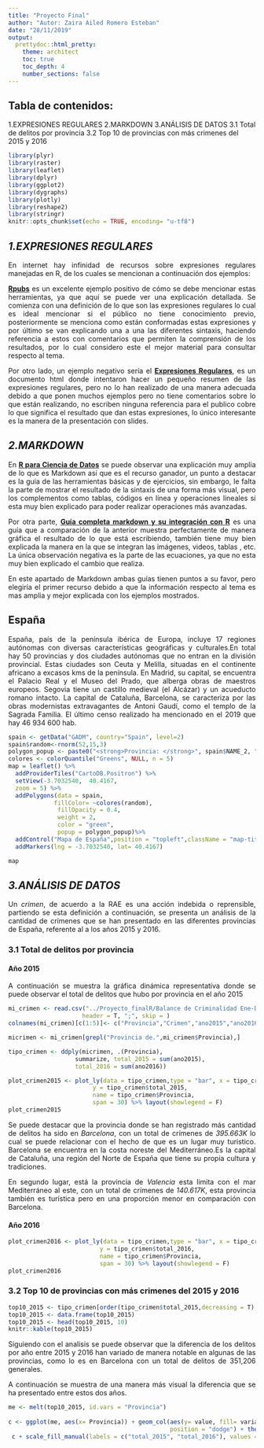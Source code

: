```yaml
---
title: "Proyecto Final"
author: "Autor: Zaira Ailed Romero Esteban"
date: "28/11/2019"
output: 
  prettydoc::html_pretty:
    theme: architect 
    toc: true
    toc_depth: 4
    number_sections: false
---
```

## Tabla de contenidos:
1.EXPRESIONES REGULARES
2.MARKDOWN
3.ANÁLISIS DE DATOS
  3.1 Total de delitos por provincia
  3.2 Top 10 de provincias con más crimenes del 2015 y 2016
  
 

```r
library(plyr)
library(raster)
library(leaflet)
library(dplyr)
library(ggplot2)
library(dygraphs)
library(plotly)
library(reshape2)
library(stringr)
knitr::opts_chunk$set(echo = TRUE, encoding= "u-tf8")
```

## _1.EXPRESIONES REGULARES_

<div style="text-align: justify">En internet hay infinidad de recursos sobre expresiones regulares manejadas en R, de los cuales se mencionan a continuación dos ejemplos:

<div style="text-align: justify">[__Rpubs__](http://rpubs.com/ydmarinb/429756) es un excelente ejemplo positivo de cómo se debe mencionar estas herramientas, ya que aquí se puede ver una explicación detallada. Se comienza con una definición de lo que son las expresiones regulares lo cual es ideal mencionar si el público no tiene conocimiento previo, posteriormente se menciona como están conformadas estas expresiones y por último se van explicando una a una las diferentes sintaxis, haciendo referencia a estos con comentarios que permiten la comprensión de los resultados, por lo cual considero este el mejor material para consultar respecto al tema.

<div style="text-align: justify">Por otro lado, un ejemplo negativo sería el [__Expresiones Regulares__]( https://labscn-unalmed.github.io/modulo-R/slides/11_Expresiones_Regulares.html#/), es un documento html donde intentaron hacer un pequeño resumen de las expresiones regulares, pero no lo han realizado de una manera adecuada debido a que ponen muchos ejemplos pero no tiene comentarios sobre lo que están realizando, no escriben ninguna referencia para el publico cobre lo que significa el resultado que dan estas expresiones, lo único interesante es la manera de la presentación con slides.

## _2.MARKDOWN_

<div style="text-align: justify">En [__R para Ciencia de Datos__](https://es.r4ds.hadley.nz/r-markdown.html) se puede observar una explicación muy amplia de lo que es Markdown así que es el recurso ganador, un punto a destacar es la guía de las herramientas básicas y de ejercicios, sin embargo, le falta la parte de mostrar el resultado de la sintaxis de una forma más visual, pero los complementos como tablas, códigos en línea y operaciones lineales si esta muy bien explicado para poder realizar operaciones más avanzadas.

<div style="text-align: justify">Por otra parte,  [__Guía completa markdown y su integración con R__](http://rusersgroup.com/blog/rmarkdown/) es una guía que a comparación de la anterior muestra perfectamente de manera gráfica el resultado de lo que está escribiendo, también tiene muy bien explicada la manera en la que se integran las imágenes, videos, tablas , etc. La única observación negativa es la parte de las ecuaciones, ya que no esta muy bien explicado el cambio que realiza. 

<div style="text-align: justify">En este apartado de Markdown ambas guías tienen puntos a su favor, pero elegiría el primer recurso debido a que la información respecto al tema es mas amplia y mejor explicada con los ejemplos mostrados.

## España

<div style="text-align: justify">España, país de la península ibérica de Europa, incluye 17 regiones autónomas con diversas características geográficas y culturales.En total hay 50 provincias y dos ciudades autónomas que no entran en la división provincial. Estas ciudades son Ceuta y Melilla, situadas en el continente africano a excasos kms de la península. En Madrid, su capital, se encuentra el Palacio Real y el Museo del Prado, que alberga obras de maestros europeos. Segovia tiene un castillo medieval (el Alcázar) y un acueducto romano intacto. La capital de Cataluña, Barcelona, se caracteriza por las obras modernistas extravagantes de Antoni Gaudí, como el templo de la Sagrada Familia. El último censo realizado ha mencionado en el 2019 que hay	46 934 600 hab.


```r
spain <- getData("GADM", country="Spain", level=2)
spain$random<-rnorm(52,15,3)
polygon_popup <- paste0("<strong>Provincia: </strong>", spain$NAME_2, "<br>")
colores <- colorQuantile("Greens", NULL, n = 5)
map = leaflet() %>%
  addProviderTiles("CartoDB.Positron") %>%
  setView(-3.7032540,  40.4167,
  zoom = 5) %>%
  addPolygons(data = spain,
             fillColor= ~colores(random),
              fillOpacity = 0.4,
              weight = 2,
              color = "green",
              popup = polygon_popup)%>%
  addControl("Mapa de España",position = "topleft",className = "map-title") %>%
  addMarkers(lng = -3.7032540, lat= 40.4167)

map

```

## _3.ANÁLISIS DE DATOS_

<div style="text-align: justify">Un *crimen*, de acuerdo a la RAE es una acción indebida o reprensible, partiendo se esta definición a continuación, se presenta un análisis de la cantidad de crímenes que se han presentado en las diferentes provincias de España, referente al a los años 2015 y 2016. 

### 3.1 Total de delitos por provincia

#### Año 2015

A continuación se muestra la gráfica dinámica representativa donde se puede observar el total de delitos que hubo por provincia en el año 2015 

```r
mi_crimen <- read.csv("../Proyecto_finalR/Balance de Criminalidad Ene-Dic 2016.csv",
                     header = T, ";", skip = )
colnames(mi_crimen)[c(1:5)]<- c("Provincia","Crimen","ano2015","ano2016","Var%")

micrimen <- mi_crimen[grepl("Provincia de.",mi_crimen$Provincia),]

tipo_crimen <- ddply(micrimen, .(Provincia),
                   summarize, total_2015 = sum(ano2015), 
                   total_2016 = sum(ano2016))

plot_crimen2015 <- plot_ly(data = tipo_crimen,type = "bar", x = tipo_crimen$Provincia,
                        y = tipo_crimen$total_2015,
                        name = tipo_crimen$Provincia, 
                        span = 30) %>% layout(showlegend = F)
plot_crimen2015
```

<div style="text-align: justify">Se puede destacar que la provincia donde se han registrado más cantidad de delitos ha sido en _Barcelona_, con un total de crímenes de _395.663K_ lo cual se puede relacionar con el hecho de que es un lugar muy turistico. Barcelona se encuentra en la costa noreste del Mediterráneo.Es la capital de Cataluña, una región del Norte de España que tiene su propia cultura y tradiciones.

<div style="text-align: justify">En segundo lugar, está la provincia de _Valencia_ esta limita con el mar Mediterráneo al este, con un total de crímenes de _140.617K_, esta provincia también es turística pero en una proporción menor en comparación con Barcelona.

#### Año 2016

```r
plot_crimen2016 <- plot_ly(data = tipo_crimen,type = "bar", x = tipo_crimen$Provincia,
                          y = tipo_crimen$total_2016,
                          name = tipo_crimen$Provincia, 
                          span = 30) %>% layout(showlegend = F)
plot_crimen2016
```




### 3.2 Top 10 de provincias con más crimenes del 2015 y 2016

```r
top10_2015 <- tipo_crimen[order(tipo_crimen$total_2015,decreasing = T),]
top10_2015 <- data.frame(top10_2015)
top10_2015 <- head(top10_2015, 10)
knitr::kable(top10_2015)
```



<div style="text-align: justify">Siguiendo con el analisis se puede observar que  la diferencia de los delitos por año entre 2015 y 2016 han variado de manera notable en algunas de las provincias, como lo es en Barcelona con un total de delitos de 351,206 generales.

A continuación se muestra de una manera más visual la diferencia que se ha presentado entre estos dos años.


```r

me <- melt(top10_2015, id.vars = "Provincia")
      
c <- ggplot(me, aes(x= Provincia)) + geom_col(aes(y= value, fill= variable),
                                              position = "dodge") + theme_minimal() + theme(axis.text.x = element_text(angle = 90))+ labs(title = "Total de crimenes por provincia", subtitle = "(año 2015 -2016)", x = "Provincia" , y = "Total de cimenes por año") + scale_y_continuous(name="Total de crimenes por año", labels = scales::comma)
 c + scale_fill_manual(labels = c("total_2015", "total_2016"), values = c("deeppink4", "darkolivegreen"))

```






